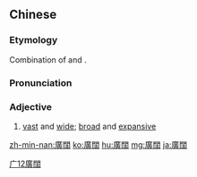 {{also|广阔}}
==Chinese==
{{zh-forms|s=广阔}}

===Etymology===
Combination of {{zh-l|廣大|vast}} and {{zh-l|寬闊|wide}}.

===Pronunciation===
{{zh-pron
|m=guǎngkuò
|c=gwong2 fut3
|h=pfs=kóng-fat
|cat=a
}}

===Adjective===
{{zh-adj}}

# [[vast]] and [[wide]]; [[broad]] and [[expansive]]

[[Category:Elementary Mandarin|广12廣闊]]

[[zh-min-nan:廣闊]]
[[ko:廣闊]]
[[hu:廣闊]]
[[mg:廣闊]]
[[ja:廣闊]]